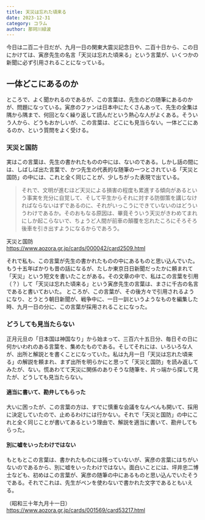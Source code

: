 ```yaml
---
title: 天災は忘れた頃来る
date: 2023-12-31
category: コラム
author: 那珂川緑波
---
```


今日は二百二十日だが、九月一日の関東大震災記念日や、二百十日から、この日にかけては、寅彦先生の名言「天災は忘れた頃来る」という言葉が、いくつかの新聞に必ず引用されることになっている。

## 一体どこにあるのか

ところで、よく聞かれるのであるが、この言葉は、先生のどの随筆にあるのかが、問題になっている。寅彦のファンは日本中にたくさんあって、先生の全集は隅から隅まで、何回となく繰り返して読んだという熱心な人がよくある。そういう人から、どうもおかしいが、この言葉は、どこにも見当らない。一体どこにあるのか、という質問をよく受ける。

### 天災と国防

実はこの言葉は、先生の書かれたものの中には、ないのである。しかし話の間には、しばしば出た言葉で、かつ先生の代表的な随筆の一つとされている「天災と国防」の中には、これと全く同じことが、少しちがった表現で出ている。

> それで、文明が進むほど天災による損害の程度も累進する傾向があるという事実を充分に自覚して、そして平生からそれに対する防御策を講じなければならないはずであるのに、それがいっこうにできていないのはどういうわけであるか。そのおもなる原因は、畢竟そういう天災がきわめてまれにしか起こらないで、ちょうど人間が前車の顛覆を忘れたころにそろそろ後車を引き出すようになるからであろう。

天災と国防  
https://www.aozora.gr.jp/cards/000042/card2509.html

それで私も、この言葉が先生の書かれたものの中にあるものと思い込んでいた。もう十五年ばかりも昔の話になるが、たしか東京日日新聞だったかに頼まれて「天災」という短文を書いたことがある。その文章の中で、私はこの言葉を引用（？）して「天災は忘れた頃来る」という寅彦先生の言葉は、まさに千古の名言であると書いておいた。
ところが、この言葉が、その後方々で引用されるようになり、とうとう朝日新聞が、戦争中に、一日一訓というようなものを編集した時、九月一日の分に、この言葉が採用されることになった。

### どうしても見当たらない

正月元旦の「日本国は神国なり」から始まって、三百六十五日分、毎日その日に何かいわれのある言葉を、集めたものである。そしてそれには、いろいろな人が、出所と解説とを書くことになっていた。私は九月一日「天災は忘れた頃来る」の解説を頼まれ、まず出所を明らかにと思って「天災と国防」を読み返してみたが、ない。慌あわてて天災に関係のありそうな随筆を、片っ端から探して見たが、どうしても見当たらない。

#### 適当に書いて、勘弁してもらった

大いに困ったが、この言葉の方は、すでに慎重な会議をなんべんも開いて、採用に決定していたので、止めるわけには行かない。それで「天災と国防」の中にこれと全く同じことが書いてあるという理由で、解説を適当に書いて、勘弁してもらった。

#### 別に嘘をいったわけではない

もともとこの言葉は、書かれたものには残っていないが、寅彦の言葉にはちがいないのであるから、別に嘘をいったわけではない。面白いことには、坪井忠二博士なども、初めはこの言葉が、寅彦の随筆の中にあるものと思い込んでいたそうである。それでこれは、先生がペンを使わないで書かれた文字であるともいえる。

（昭和三十年九月十一日）
https://www.aozora.gr.jp/cards/001569/card53217.html